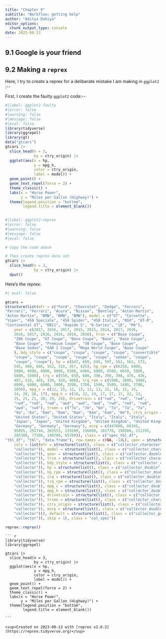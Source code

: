 ```yaml
---
title: "Chapter 9"
subtitle: "Workflow: getting help"
author: "Aditya Dahiya"
editor_options: 
  chunk_output_type: console
date: 2023-08-13
---
```


## 9.1 Google is your friend

## 9.2 Making a `reprex`

Here, I try to create a reprex for a deliberate mistake I am making in `ggplot2` :\--

First, I create the faulty `ggplot2` code:\--

```r
#|label: ggplot2-faulty
#|error: false
#|warning: false
#|message: false
#|eval: false
library(tidyverse)
library(ggrepel)
library(gt)
data("gtcars")
gtcars |>
  slice_head(n = 3, 
             by = ctry_origin) |>
  ggplot(aes(x = hp,
             y = mpg_h,
             color = ctry_origin,
             label = model)) +
  geom_point() +
  geom_text_repel(force = 2) +
  theme_classic() +
  labs(x = "Horse Power",
       y = "Miles per Gallon (Highway)") +
  theme(legend.position = "bottom",
        legend.title = element_blank())
  
```

```r
#|label: ggplot2-reprex
#|error: false
#|warning: false
#|message: false
#|eval: false

# Copy the code above

# Then create reprex data set
gtcars |>
  slice_head(n = 3, 
             by = ctry_origin) |>
  dput()

```

Here's the reprex:

```r
#| eval: false

gtcars = 
structure(list(mfr = c("Ford", "Chevrolet", "Dodge", "Ferrari", 
"Ferrari", "Ferrari", "Acura", "Nissan", "Bentley", "Aston Martin", 
"Aston Martin", "BMW", "BMW", "BMW"), model = c("GT", "Corvette", 
"Viper", "458 Speciale", "458 Spider", "458 Italia", "NSX", "GT-R", 
"Continental GT", "DB11", "Rapide S", "6-Series", "i8", "M4"), 
    year = c(2017, 2016, 2017, 2015, 2015, 2014, 2017, 2016, 
    2016, 2017, 2016, 2016, 2016, 2016), trim = c("Base Coupe", 
    "Z06 Coupe", "GT Coupe", "Base Coupe", "Base", "Base Coupe", 
    "Base Coupe", "Premium Coupe", "V8 Coupe", "Base Coupe", 
    "Base Sedan", "640 I Coupe", "Mega World Coupe", "Base Coupe"
    ), bdy_style = c("coupe", "coupe", "coupe", "coupe", "convertible", 
    "coupe", "coupe", "coupe", "coupe", "coupe", "sedan", "coupe", 
    "coupe", "coupe"), hp = c(647, 650, 645, 597, 562, 562, 573, 
    545, 500, 608, 552, 315, 357, 425), hp_rpm = c(6250, 6400, 
    5000, 9000, 9000, 9000, 6500, 6400, 6000, 6500, 6650, 5800, 
    5800, 5500), trq = c(550, 650, 600, 398, 398, 398, 476, 436, 
    487, 516, 465, 330, 420, 406), trq_rpm = c(5900, 3600, 5000, 
    6000, 6000, 6000, 2000, 3200, 1700, 1500, 5500, 1400, 3700, 
    1850), mpg_c = c(11, 15, 12, 13, 13, 13, 21, 16, 15, 15, 
    14, 20, 28, 17), mpg_h = c(18, 22, 19, 17, 17, 17, 22, 22, 
    25, 21, 21, 30, 29, 24), drivetrain = c("rwd", "rwd", "rwd", 
    "rwd", "rwd", "rwd", "awd", "awd", "awd", "rwd", "rwd", "rwd", 
    "awd", "rwd"), trsmn = c("7a", "7m", "6m", "7a", "7a", "7a", 
    "9a", "6a", "8am", "8am", "8am", "8am", "6am", "6m"), ctry_origin = c("United States", 
    "United States", "United States", "Italy", "Italy", "Italy", 
    "Japan", "Japan", "United Kingdom", "United Kingdom", "United Kingdom", 
    "Germany", "Germany", "Germany"), msrp = c(447000, 88345, 
    95895, 291744, 263553, 233509, 156000, 101770, 198500, 211195, 
    205300, 77300, 140700, 65700)), class = c("spec_tbl_df", 
"tbl_df", "tbl", "data.frame"), row.names = c(NA, -14L), spec = structure(list(
    cols = list(mfr = structure(list(), class = c("collector_character", 
    "collector")), model = structure(list(), class = c("collector_character", 
    "collector")), year = structure(list(), class = c("collector_double", 
    "collector")), trim = structure(list(), class = c("collector_character", 
    "collector")), bdy_style = structure(list(), class = c("collector_character", 
    "collector")), hp = structure(list(), class = c("collector_double", 
    "collector")), hp_rpm = structure(list(), class = c("collector_double", 
    "collector")), trq = structure(list(), class = c("collector_double", 
    "collector")), trq_rpm = structure(list(), class = c("collector_double", 
    "collector")), mpg_c = structure(list(), class = c("collector_double", 
    "collector")), mpg_h = structure(list(), class = c("collector_double", 
    "collector")), drivetrain = structure(list(), class = c("collector_character", 
    "collector")), trsmn = structure(list(), class = c("collector_character", 
    "collector")), ctry_origin = structure(list(), class = c("collector_character", 
    "collector")), msrp = structure(list(), class = c("collector_double", 
    "collector"))), default = structure(list(), class = c("collector_guess", 
    "collector")), skip = 1), class = "col_spec"))

reprex::reprex()

```

````         
``` r
library(tidyverse)
library(ggrepel)

gtcars |>
  slice_head(n = 3, 
             by = ctry_origin) |>
  ggplot(aes(x = hp,
             y = mpg_h,
             color = ctry_origin,
             label = model)) +
  geom_point() +
  geom_text_repel(force = 2) +
  theme_classic() +
  labs(x = "Horse Power",
       y = "Miles per Gallon (Highway)") +
  theme(legend.position = "bottom",
        legend.title = element_blank())

```

<sup>Created on 2023-08-13 with [reprex v2.0.2](https://reprex.tidyverse.org)</sup>
````

